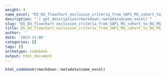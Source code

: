 ```yaml
---
weight: 4
name_excel: "D5_DU_flowchart_exclusion_criteria_from_SAP1_MS_cohort_to_DU_MS_cohort.xlsx"
description: "`r get_description(rmarkdown::metadata$name_excel)`"
slug: "D5_DU_flowchart_exclusion_criteria_from_SAP1_MS_cohort_to_DU_MS_cohort"
title: D5_DU_flowchart_exclusion_criteria_from_SAP1_MS_cohort_to_DU_MS_cohort
author: ''
date: '2023-11-06'
categories: []
tags: []
archetype: codebook
output: html_document
---
```


```r
html_codebook(rmarkdown::metadata$name_excel)
```
